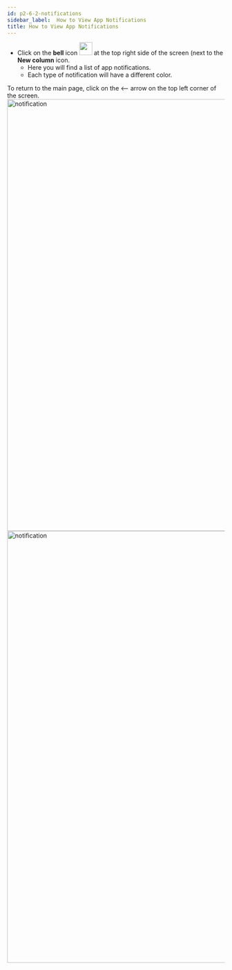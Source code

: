 ```yaml
---
id: p2-6-2-notifications
sidebar_label:  How to View App Notifications
title: How to View App Notifications
---
```


- Click on the **bell** icon <img src="/autographaAssetsV2/how-to/notification.png" width="30px" alt=""/> at the top right side of the screen (next to the **New column** icon.
  - Here you will find a list of app notifications. 	
  - Each type of notification will have a different color. 

To return to the main page, click on the <—— arrow on the top left corner of the screen. 
<img src="/AutographaV2-1-0/notification1.png"  width="1000px" alt="notification"/>
<img src="/AutographaV2-1-0/notification2.png"  width="1000px" alt="notification"/>
